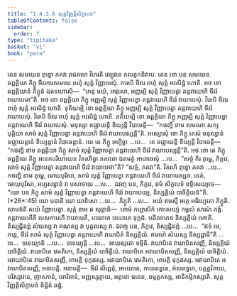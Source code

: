 ```yaml
---
title: "1.4.3.6 សុត្តវិញ្ញត្តិសិក្ខាបទ"
tableOfContents: false
sidebar:
  order: 7
type: "tipitaka"
basket: "vi"
book: "para"
---
```



<DynamicBreadcrumb />

<Division number="636" book="para">

<Paragraph number="2350" book="para">
តេន សមយេន ពុទ្ធោ ភគវា រាជគហេ វិហរតិ វេឡុវនេ កលន្ទកនិវាបេ. តេន ខោ បន សមយេន ឆព្ពគ្គិយា ភិក្ខូ ចីវរការសមយេ ពហុំ សុត្តំ វិញ្ញាបេសុំ. កតេបិ ចីវរេ ពហុំ សុត្តំ អវសិដ្ឋំ ហោតិ. អថ ខោ ឆព្ពគ្គិយានំ ភិក្ខូនំ ឯតទហោសិ—  “ហន្ទ មយំ, អាវុសោ, អញ្ញម្បិ សុត្តំ វិញ្ញាបេត្វា តន្តវាយេហិ ចីវរំ វាយាបេមា”តិ. អថ ខោ ឆព្ពគ្គិយា ភិក្ខូ អញ្ញម្បិ សុត្តំ វិញ្ញាបេត្វា តន្តវាយេហិ ចីវរំ វាយាបេសុំ. វីតេបិ ចីវរេ ពហុំ សុត្តំ អវសិដ្ឋំ ហោតិ. ទុតិយម្បិ ខោ ឆព្ពគ្គិយា ភិក្ខូ អញ្ញម្បិ សុត្តំ វិញ្ញាបេត្វា តន្តវាយេហិ ចីវរំ វាយាបេសុំ. វីតេបិ ចីវរេ ពហុំ សុត្តំ អវសិដ្ឋំ ហោតិ. តតិយម្បិ ខោ ឆព្ពគ្គិយា ភិក្ខូ អញ្ញម្បិ សុត្តំ វិញ្ញាបេត្វា តន្តវាយេហិ ចីវរំ វាយាបេសុំ. មនុស្សា ឧជ្ឈាយន្តិ ខិយ្យន្តិ វិបាចេន្តិ—  “កថញ្ហិ នាម សមណា សក្យបុត្តិយា សាមំ សុត្តំ វិញ្ញាបេត្វា តន្តវាយេហិ ចីវរំ វាយាបេស្សន្តី”តិ.
</Paragraph>

<Paragraph number="2351" book="para">
អស្សោសុំ ខោ ភិក្ខូ តេសំ មនុស្សានំ ឧជ្ឈាយន្តានំ ខិយ្យន្តានំ វិបាចេន្តានំ. យេ តេ ភិក្ខូ អប្បិច្ឆា …បេ…  តេ ឧជ្ឈាយន្តិ ខិយ្យន្តិ វិបាចេន្តិ—  “កថញ្ហិ នាម ឆព្ពគ្គិយា ភិក្ខូ សាមំ សុត្តំ វិញ្ញាបេត្វា តន្តវាយេហិ ចីវរំ វាយាបេស្សន្តី”តិ.
</Paragraph>

<Paragraph number="2352" book="para">
អថ ខោ តេ ភិក្ខូ ឆព្ពគ្គិយេ ភិក្ខូ អនេកបរិយាយេន វិគរហិត្វា ភគវតោ ឯតមត្ថំ អារោចេសុំ …បេ…  “សច្ចំ កិរ តុម្ហេ, ភិក្ខវេ, សាមំ សុត្តំ វិញ្ញាបេត្វា តន្តវាយេហិ ចីវរំ វាយាបេថា”តិ? “សច្ចំ, ភគវា”តិ. វិគរហិ ពុទ្ធោ ភគវា …បេ…  កថញ្ហិ នាម តុម្ហេ, មោឃបុរិសា, សាមំ សុត្តំ វិញ្ញាបេត្វា តន្តវាយេហិ ចីវរំ វាយាបេស្សថ. នេតំ, មោឃបុរិសា, អប្បសន្នានំ វា បសាទាយ …បេ…  ឯវញ្ច បន, ភិក្ខវេ, ឥមំ សិក្ខាបទំ ឧទ្ទិសេយ្យាថ—
</Paragraph>

</Division>
<Division number="637" book="para">

<Paragraph number="2353" book="para">
<Emphasis>“យោ បន ភិក្ខុ សាមំ សុត្តំ វិញ្ញាបេត្វា តន្តវាយេហិ ចីវរំ វាយាបេយ្យ, និស្សគ្គិយំ បាចិត្តិយន៑”</Emphasis>តិ. (*26*:<Emphasis>45</Emphasis>)
</Paragraph>

</Division>
<Division number="638" book="para">

<Paragraph number="2354" book="para">
<Emphasis>យោ បនា</Emphasis>តិ យោ យាទិសោ …បេ…  <Emphasis>ភិក្ខូ</Emphasis>តិ …បេ…  អយំ ឥមស្មឹ អត្ថេ អធិប្បេតោ ភិក្ខូតិ.
</Paragraph>

<Paragraph number="2355" book="para">
<Emphasis>សាមន៑</Emphasis>តិ សយំ វិញ្ញាបេត្វា.
</Paragraph>

<Paragraph number="2356" book="para">
<Emphasis>សុត្តំ</Emphasis> នាម ឆ សុត្តានិ—  ខោមំ កប្បាសិកំ កោសេយ្យំ កម្ពលំ សាណំ ភង្គំ.
</Paragraph>

<Paragraph number="2357" book="para">
<Emphasis>តន្តវាយេហី</Emphasis>តិ បេសការេហិ វាយាបេតិ, បយោគេ បយោគេ ទុក្កដំ. បដិលាភេន និស្សគ្គិយំ ហោតិ. និស្សជ្ជិតព្ពំ សំឃស្ស វា គណស្ស វា បុគ្គលស្ស វា. ឯវញ្ច បន, ភិក្ខវេ, និស្សជ្ជិតព្ពំ …បេ…  “ឥទំ មេ, ភន្តេ, ចីវរំ សាមំ សុត្តំ វិញ្ញាបេត្វា តន្តវាយេហិ វាយាបិតំ និស្សគ្គិយំ. ឥមាហំ សំឃស្ស និស្សជ្ជាមី”តិ …បេ…  ទទេយ្យាតិ …បេ…  ទទេយ្យុន្តិ …បេ…  អាយស្មតោ ទម្មីតិ.
</Paragraph>

</Division>
<Division number="639" book="para">

<Paragraph number="2358" book="para">
វាយាបិតេ វាយាបិតសញ្ញី, និស្សគ្គិយំ បាចិត្តិយំ. វាយាបិតេ វេមតិកោ, និស្សគ្គិយំ បាចិត្តិយំ. វាយាបិតេ អវាយាបិតសញ្ញី, និស្សគ្គិយំ បាចិត្តិយំ.
</Paragraph>

<Paragraph number="2359" book="para">
អវាយាបិតេ វាយាបិតសញ្ញី, អាបត្តិ ទុក្កដស្ស. អវាយាបិតេ វេមតិកោ, អាបត្តិ ទុក្កដស្ស. អវាយាបិតេ អវាយាបិតសញ្ញី, អនាបត្តិ.
</Paragraph>

</Division>
<Division number="640" book="para">

<Paragraph number="2360" book="para">
អនាបត្តិ—  ចីវរំ សិព្ពេតុំ, អាយោគេ, កាយពន្ធនេ, អំសពទ្ធកេ, បត្តត្ថវិកាយ, បរិស្សាវនេ, ញាតកានំ, បវារិតានំ, អញ្ញស្សត្ថាយ, អត្តនោ ធនេន, ឧម្មត្តកស្ស, អាទិកម្មិកស្សាតិ.

</Paragraph>
</Division>

<Paragraph number="2361" type="center" book="para">
សុត្តវិញ្ញត្តិសិក្ខាបទំ និដ្ឋិតំ ឆដ្ឋំ.
</Paragraph>